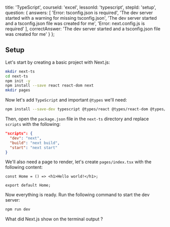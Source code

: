 
  title: 'TypeScript',
  courseId: 'excel',
  lessonId: 'typescript',
  stepId: 'setup',
  question: {
    answers: [
      'Error: tsconfig.json is required',
      'The dev server started with a warning for missing tsconfig.json',
      'The dev server started and a tsconfig.json file was created for me',
      'Error: next.config.js is required'
    ],
    correctAnswer: 'The dev server started and a tsconfig.json file was created for me'
  }
};

## Setup

Let's start by creating a basic project with Next.js:

```bash
mkdir next-ts
cd next-ts
npm init -y
npm install --save react react-dom next
mkdir pages
```

Now let's add `TypeScript` and important `@types` we'll need:

```bash
npm install --save-dev typescript @types/react @types/react-dom @types/node
```

Then, open the `package.json` file in the `next-ts` directory and replace `scripts` with the following:

```json
"scripts": {
  "dev": "next",
  "build": "next build",
  "start": "next start"
}
```

We'll also need a page to render, let's create `pages/index.tsx` with the following content:

```tsx
const Home = () => <h1>Hello world!</h1>;

export default Home;
```

Now everything is ready. Run the following command to start the dev server:

```bash
npm run dev
```

What did Next.js show on the terminal output ?

